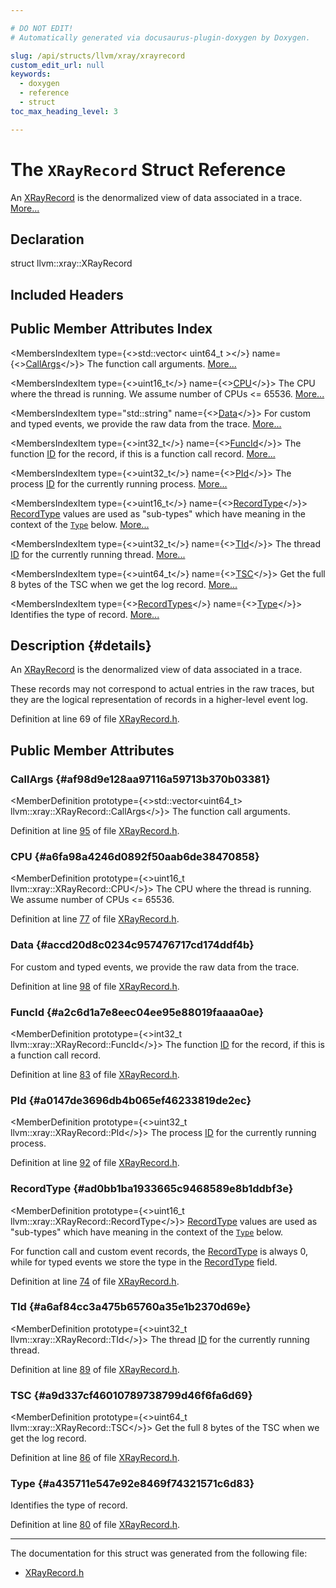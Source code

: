 ```yaml
---

# DO NOT EDIT!
# Automatically generated via docusaurus-plugin-doxygen by Doxygen.

slug: /api/structs/llvm/xray/xrayrecord
custom_edit_url: null
keywords:
  - doxygen
  - reference
  - struct
toc_max_heading_level: 3

---
```





# The `XRayRecord` Struct Reference

<DoxygenPage pluginConfig={pluginConfig}>

An <a href="/docs/api/structs/llvm/xray/xrayrecord">XRayRecord</a> is the denormalized view of data associated in a trace. <a href="#details">More...</a>

## Declaration

<CodeBlock>struct llvm::xray::XRayRecord</CodeBlock>

## Included Headers

<IncludesList>
<IncludesListItem
  filePath="llvm/XRay/XRayRecord.h"
  permalink="/docs/api/files/include/include/llvm/include/llvm/xray/xrayrecord-h"
  isLocal="true" />
</IncludesList>

## Public Member Attributes Index

<MembersIndex>

<MembersIndexItem
  type={<>std::vector&lt; uint64&#95;t &gt;</>}
  name={<><a href="#af98d9e128aa97116a59713b370b03381">CallArgs</a></>}>
The function call arguments. <a href="#af98d9e128aa97116a59713b370b03381">More...</a>
</MembersIndexItem>

<MembersIndexItem
  type={<>uint16&#95;t</>}
  name={<><a href="#a6fa98a4246d0892f50aab6de38470858">CPU</a></>}>
The CPU where the thread is running. We assume number of CPUs &lt;= 65536. <a href="#a6fa98a4246d0892f50aab6de38470858">More...</a>
</MembersIndexItem>

<MembersIndexItem
  type="std::string"
  name={<><a href="#accd20d8c0234c957476717cd174ddf4b">Data</a></>}>
For custom and typed events, we provide the raw data from the trace. <a href="#accd20d8c0234c957476717cd174ddf4b">More...</a>
</MembersIndexItem>

<MembersIndexItem
  type={<>int32&#95;t</>}
  name={<><a href="#a2c6d1a7e8eec04ee95e88019faaaa0ae">FuncId</a></>}>
The function <a href="/docs/api/namespaces/llvm/callingconv/#abdf8cf606905c10634e831390981b0ed">ID</a> for the record, if this is a function call record. <a href="#a2c6d1a7e8eec04ee95e88019faaaa0ae">More...</a>
</MembersIndexItem>

<MembersIndexItem
  type={<>uint32&#95;t</>}
  name={<><a href="#a0147de3696db4b065ef46233819de2ec">PId</a></>}>
The process <a href="/docs/api/namespaces/llvm/callingconv/#abdf8cf606905c10634e831390981b0ed">ID</a> for the currently running process. <a href="#a0147de3696db4b065ef46233819de2ec">More...</a>
</MembersIndexItem>

<MembersIndexItem
  type={<>uint16&#95;t</>}
  name={<><a href="#ad0bb1ba1933665c9468589e8b1ddbf3e">RecordType</a></>}>
<a href="/docs/api/files/lib/lib/codegen/lib/codegen/selectiondag/statepointlowering-cpp/#ae5fbc6e1ce3fcbb7f185ed9e7beffec7">RecordType</a> values are used as &quot;sub-types&quot; which have meaning in the context of the <code><a href="/docs/api/classes/llvm/type">Type</a></code> below. <a href="#ad0bb1ba1933665c9468589e8b1ddbf3e">More...</a>
</MembersIndexItem>

<MembersIndexItem
  type={<>uint32&#95;t</>}
  name={<><a href="#a6af84cc3a475b65760a35e1b2370d69e">TId</a></>}>
The thread <a href="/docs/api/namespaces/llvm/callingconv/#abdf8cf606905c10634e831390981b0ed">ID</a> for the currently running thread. <a href="#a6af84cc3a475b65760a35e1b2370d69e">More...</a>
</MembersIndexItem>

<MembersIndexItem
  type={<>uint64&#95;t</>}
  name={<><a href="#a9d337cf46010789738799d46f6fa6d69">TSC</a></>}>
Get the full 8 bytes of the TSC when we get the log record. <a href="#a9d337cf46010789738799d46f6fa6d69">More...</a>
</MembersIndexItem>

<MembersIndexItem
  type={<><a href="/docs/api/namespaces/llvm/xray/#a97b00c8e300bcf67f4473baf957f1892">RecordTypes</a></>}
  name={<><a href="#a435711e547e92e8469f74321571c6d83">Type</a></>}>
Identifies the type of record. <a href="#a435711e547e92e8469f74321571c6d83">More...</a>
</MembersIndexItem>

</MembersIndex>

## Description {#details}

An <a href="/docs/api/structs/llvm/xray/xrayrecord">XRayRecord</a> is the denormalized view of data associated in a trace.

These records may not correspond to actual entries in the raw traces, but they are the logical representation of records in a higher-level event log.

Definition at line 69 of file <a href="/docs/api/files/include/include/llvm/include/llvm/xray/xrayrecord-h">XRayRecord.h</a>.

<SectionDefinition>

## Public Member Attributes

### CallArgs {#af98d9e128aa97116a59713b370b03381}

<MemberDefinition
  prototype={<>std::vector&lt;uint64&#95;t&gt; llvm::xray::XRayRecord::CallArgs</>}>
The function call arguments.

Definition at line <a href="/docs/api/files/include/include/llvm/include/llvm/xray/xrayrecord-h/#l00095">95</a> of file <a href="/docs/api/files/include/include/llvm/include/llvm/xray/xrayrecord-h">XRayRecord.h</a>.
</MemberDefinition>

### CPU {#a6fa98a4246d0892f50aab6de38470858}

<MemberDefinition
  prototype={<>uint16&#95;t llvm::xray::XRayRecord::CPU</>}>
The CPU where the thread is running. We assume number of CPUs &lt;= 65536.

Definition at line <a href="/docs/api/files/include/include/llvm/include/llvm/xray/xrayrecord-h/#l00077">77</a> of file <a href="/docs/api/files/include/include/llvm/include/llvm/xray/xrayrecord-h">XRayRecord.h</a>.
</MemberDefinition>

### Data {#accd20d8c0234c957476717cd174ddf4b}

<MemberDefinition
  prototype="std::string llvm::xray::XRayRecord::Data">
For custom and typed events, we provide the raw data from the trace.

Definition at line <a href="/docs/api/files/include/include/llvm/include/llvm/xray/xrayrecord-h/#l00098">98</a> of file <a href="/docs/api/files/include/include/llvm/include/llvm/xray/xrayrecord-h">XRayRecord.h</a>.
</MemberDefinition>

### FuncId {#a2c6d1a7e8eec04ee95e88019faaaa0ae}

<MemberDefinition
  prototype={<>int32&#95;t llvm::xray::XRayRecord::FuncId</>}>
The function <a href="/docs/api/namespaces/llvm/callingconv/#abdf8cf606905c10634e831390981b0ed">ID</a> for the record, if this is a function call record.

Definition at line <a href="/docs/api/files/include/include/llvm/include/llvm/xray/xrayrecord-h/#l00083">83</a> of file <a href="/docs/api/files/include/include/llvm/include/llvm/xray/xrayrecord-h">XRayRecord.h</a>.
</MemberDefinition>

### PId {#a0147de3696db4b065ef46233819de2ec}

<MemberDefinition
  prototype={<>uint32&#95;t llvm::xray::XRayRecord::PId</>}>
The process <a href="/docs/api/namespaces/llvm/callingconv/#abdf8cf606905c10634e831390981b0ed">ID</a> for the currently running process.

Definition at line <a href="/docs/api/files/include/include/llvm/include/llvm/xray/xrayrecord-h/#l00092">92</a> of file <a href="/docs/api/files/include/include/llvm/include/llvm/xray/xrayrecord-h">XRayRecord.h</a>.
</MemberDefinition>

### RecordType {#ad0bb1ba1933665c9468589e8b1ddbf3e}

<MemberDefinition
  prototype={<>uint16&#95;t llvm::xray::XRayRecord::RecordType</>}>
<a href="/docs/api/files/lib/lib/codegen/lib/codegen/selectiondag/statepointlowering-cpp/#ae5fbc6e1ce3fcbb7f185ed9e7beffec7">RecordType</a> values are used as &quot;sub-types&quot; which have meaning in the context of the <code><a href="/docs/api/classes/llvm/type">Type</a></code> below.

For function call and custom event records, the <a href="/docs/api/files/lib/lib/codegen/lib/codegen/selectiondag/statepointlowering-cpp/#ae5fbc6e1ce3fcbb7f185ed9e7beffec7">RecordType</a> is always 0, while for typed events we store the type in the <a href="/docs/api/files/lib/lib/codegen/lib/codegen/selectiondag/statepointlowering-cpp/#ae5fbc6e1ce3fcbb7f185ed9e7beffec7">RecordType</a> field.

Definition at line <a href="/docs/api/files/include/include/llvm/include/llvm/xray/xrayrecord-h/#l00074">74</a> of file <a href="/docs/api/files/include/include/llvm/include/llvm/xray/xrayrecord-h">XRayRecord.h</a>.
</MemberDefinition>

### TId {#a6af84cc3a475b65760a35e1b2370d69e}

<MemberDefinition
  prototype={<>uint32&#95;t llvm::xray::XRayRecord::TId</>}>
The thread <a href="/docs/api/namespaces/llvm/callingconv/#abdf8cf606905c10634e831390981b0ed">ID</a> for the currently running thread.

Definition at line <a href="/docs/api/files/include/include/llvm/include/llvm/xray/xrayrecord-h/#l00089">89</a> of file <a href="/docs/api/files/include/include/llvm/include/llvm/xray/xrayrecord-h">XRayRecord.h</a>.
</MemberDefinition>

### TSC {#a9d337cf46010789738799d46f6fa6d69}

<MemberDefinition
  prototype={<>uint64&#95;t llvm::xray::XRayRecord::TSC</>}>
Get the full 8 bytes of the TSC when we get the log record.

Definition at line <a href="/docs/api/files/include/include/llvm/include/llvm/xray/xrayrecord-h/#l00086">86</a> of file <a href="/docs/api/files/include/include/llvm/include/llvm/xray/xrayrecord-h">XRayRecord.h</a>.
</MemberDefinition>

### Type {#a435711e547e92e8469f74321571c6d83}

<MemberDefinition
  prototype="RecordTypes llvm::xray::XRayRecord::Type">
Identifies the type of record.

Definition at line <a href="/docs/api/files/include/include/llvm/include/llvm/xray/xrayrecord-h/#l00080">80</a> of file <a href="/docs/api/files/include/include/llvm/include/llvm/xray/xrayrecord-h">XRayRecord.h</a>.
</MemberDefinition>

</SectionDefinition>

<hr/>

The documentation for this struct was generated from the following file:

<ul>
<li><a href="/docs/api/files/include/include/llvm/include/llvm/xray/xrayrecord-h">XRayRecord.h</a></li>
</ul>

</DoxygenPage>
